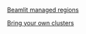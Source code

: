 [Beamlit managed regions](Clusters/Beamlit%20managed%20regions.md)

[Bring your own clusters](Clusters/Bring%20your%20own%20clusters.md)